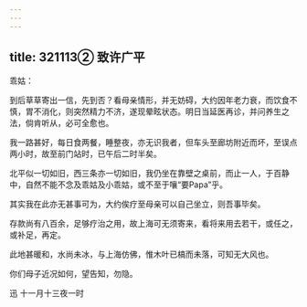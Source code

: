 ```yaml
---
---
---
```

title: 321113② 致许广平
---




乖姑：

到后草草寄出一信，先到否？看母亲情形，并无妨碍，大约因年老力衰，而饮食不慎，胃不消化，则突然精力不济，遂现晕眩状态。明日当延医再诊，并问养生之法，倘肯听从，必可全愈也。

我一路甚好，每日食两餐，睡整夜，亦无识我者，但车头至廊坊附近而坏，至误点两小时，故至前门站时，已午后二时半矣。

北平似一切如旧，西三条亦一切如旧，我仍坐在靠壁之桌前，而止一人，于百静中，自然不能不念及乖姑及小乖姑，或不至于嚷“要Papa”乎。

其实我在此亦无甚事可为，大约俟疗至母亲可以自己坐立，则吾事毕矣。

存款尚有八百余，足够疗治之用，故上海可无须寄来，看将来用去若干，或任之，或补足，再定。

此地甚暖和，水尚未冰，与上海仿佛，惟木叶已槁而未落，可知无大风也。

你们母子近况如何，望告知，勿隐。

迅 十一月十三夜一时